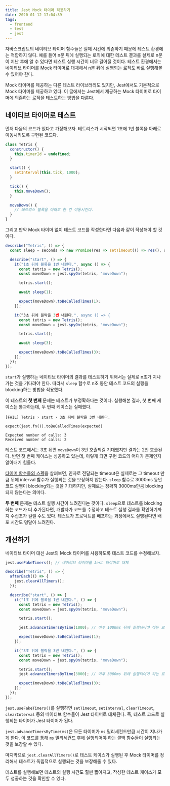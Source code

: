 ```yaml
---
title: Jest Mock 타이머 적용하기
date: 2020-01-12 17:04:39
tags:
  - frontend
  - test
  - jest
---
```


자바스크립트의 네이티브 타이머 함수들은 실제 시간에 의존하기 때문에 테스트 환경에는 적합하지 않다. 예를 들어 n분 뒤에 실행되는 로직에 대한 테스트 결과를 실제로 n분이 지난 후에 알 수 있다면 테스트 실행 시간이 너무 길어질 것이다. 테스트 환경에서는 네이티브 타이머를 Mock 타이머로 대체해서 n분 뒤에 실행되는 로직도 바로 실행해볼 수 있어야 한다.

Mock 타이머를 제공하는 다른 테스트 라이브러리도 있지만, Jest에서도 기본적으로 Mock 타이머를 제공하고 있다. 이 글에서는 Jest에서 제공하는 Mock 타이머로 타이머에 의존하는 로직을 테스트하는 방법을 다룬다.

## 네이티브 타이머로 테스트

먼저 다음의 코드가 있다고 가정해보자. 테트리스가 시작되면 1초에 1번 블록을 아래로 이동시키도록 구현된 코드다.

```javascript
class Tetris {
  constructor() {
    this.timerId = undefined;
  }

  start() {
    setInterval(this.tick, 1000);
  }

  tick() {
    this.moveDown();
  }

  moveDown() {
    // 테트리스 블록을 아래로 한 칸 이동시킨다.
  }
}
```

그리고 만약 Mock 타이머 없이 테스트 코드를 작성한다면 다음과 같이 작성해야 할 것이다.

```javascript
describe("Tetris", () => {
  const sleep = seconds => new Promise(res => setTimeout(() => res(), seconds * 1000));

  describe("start", () => {
    it("1초 뒤에 블록을 1번 내린다.", async () => {
      const tetris = new Tetris();
      const moveDown = jest.spyOn(tetris, "moveDown");

      tetris.start();

      await sleep(1);

      expect(moveDown).toBeCalledTimes(1);
    });

    it(“3초 뒤에 블락을 3번 내린다.", async () => {
      const tetris = new Tetris();
      const moveDown = jest.spyOn(tetris, "moveDown");

      tetris.start();

      await sleep(3);

      expect(moveDown).toBeCalledTimes(3);
    });
  });
});
```

`start`가 실행하는 네이티브 타이머의 결과를 테스트하기 위해서는 실제로 n초가 지나가는 것을 기다려야 한다. 따라서 `sleep` 함수로 n초 동안 테스트 코드의 실행을 blocking하는 방법을 적용했다.

이 테스트의 **첫 번째** 문제는 테스트가 부정확하다는 것이다. 실행해본 결과, 첫 번째 케이스는 통과하는데, 두 번째 케이스는 실패했다.

```shell
[FAIL] Tetris › start › 3초 뒤에 블락을 3번 내린다.

expect(jest.fn()).toBeCalledTimes(expected)

Expected number of calls: 3
Received number of calls: 2
```

테스트 코드에서는 3초 뒤면 `moveDown`이 3번 호출되길 기대했지만 결과는 2번 호출된다. 반면 첫 번째 케이스는 성공하고 있는데, 이렇게 되면 구현 코드의 어디가 문제인지 알아내기 힘들다.

[타이머 함수들의 스펙](https://html.spec.whatwg.org/multipage/timers-and-user-prompts.html#timers)을 살펴보면, 인자로 전달되는 timeout은 실제로는 그 timeout 만큼 뒤에 interval 함수가 실행되는 것을 보장하지 않는다. `sleep` 함수로 3000ms 동안 코드 실행이 blocking되는 것을 기대하지만, 실제로는 정확히 3000ms만큼 blocking되지 않는다는 의미다.

**두 번째** 문제는 테스트 실행 시간이 느려진다는 것이다. `sleep`으로 테스트를 blocking하는 코드가 더 추가된다면, 개발자가 코드를 수정하고 테스트 실행 결과를 확인하기까지 수십초가 걸릴 수도 있다. 테스트가 프로덕트를 배포하는 과정에서도 실행된다면 배포 시간도 덩달아 느려진다.

## 개선하기

네이티브 타이머 대신 Jest의 Mock 타이머를 사용하도록 테스트 코드를 수정해보자.

```javascript
jest.useFakeTimers(); // 네이티브 타이머를 Jest 타이머로 대체

describe("Tetris", () => {
  afterEach(() => {
    jest.clearAllTimers();
  });

  describe("start", () => {
    it("1초 뒤에 블록을 1번 내린다.", () => {
      const tetris = new Tetris();
      const moveDown = jest.spyOn(tetris, "moveDown");

      tetris.start();

      jest.advanceTimersByTime(1000); // 이후 1000ms 뒤에 실행되어야 하는 로직이 실행된다.

      expect(moveDown).toBeCalledTimes(1);
    });

    it("3초 뒤에 블락을 3번 내린다.", () => {
      const tetris = new Tetris();
      const moveDown = jest.spyOn(tetris, "moveDown");

      tetris.start();
      jest.advanceTimersByTime(3000); // 이후 3000ms 뒤에 실행되어야 하는 로직이 실행된다.

      expect(moveDown).toBeCalledTimes(3);
    });
  });
});
```

`jest.useFakeTimers()`를 실행하면 `setTimeout`, `setInterval`, `clearTimeout`, `clearInterval` 등의 네이티브 함수들이 Jest 타이머로 대체된다. 즉, 테스트 코드로 실행되는 타이머가 Jest 타이머가 된다.

`jest.advanceTimersByTime(ms)`은 모든 타이머가 `ms` 밀리세컨드만큼 시간이 지나가게 한다. 이 코드를 통해 `ms` 밀리세컨드 후에 실행되어야 하는 콜백 함수들이 실행되는 것을 보장할 수 있다.

마지막으로 `jest.clearAllTimers()`로 테스트 케이스가 실행된 후 Mock 타이머를 정리해서 테스트가 독립적으로 실행되는 것을 보장해줄 수 있다.

테스트를 실행해보면 테스트의 실행 시간도 훨씬 짧아지고, 작성한 테스트 케이스가 모두 성공하는 것을 확인할 수 있다.

